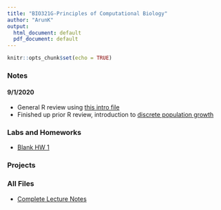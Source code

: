 ```yaml
---
title: "BIO321G-Principles of Computational Biology"
author: "ArunK"
output:
  html_document: default
  pdf_document: default
---
```


```r
knitr::opts_chunk$set(echo = TRUE)
```

### Notes

#### 9/1/2020
- General R review using [this intro file](https://arun-krishnaraj.github.io/Rmd-Repo/bio321g-1-introduction.html)
- Finished up prior R review, introduction to [discrete population growth](https://arun-krishnaraj.github.io/Rmd-Repo/bio321g-2-1-discrete-population-growth.html)

### Labs and Homeworks
- [Blank HW 1](https://arun-krishnaraj.github.io/Rmd-Repo/hw_assignment_1.pdf)

### Projects

### All Files
- [Complete Lecture Notes](https://arun-krishnaraj.github.io/Rmd-Repo/bio321g-lecture-notes.pdf)